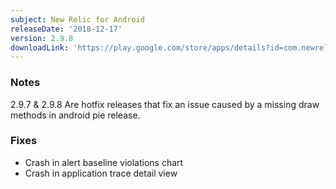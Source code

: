 ```yaml
---
subject: New Relic for Android
releaseDate: '2018-12-17'
version: 2.9.8
downloadLink: 'https://play.google.com/store/apps/details?id=com.newrelic.rpm'
---
```


### Notes

2.9.7 & 2.9.8 Are hotfix releases that fix an issue caused by a missing draw methods in android pie release.

### Fixes

* Crash in alert baseline violations chart
* Crash in application trace detail view
